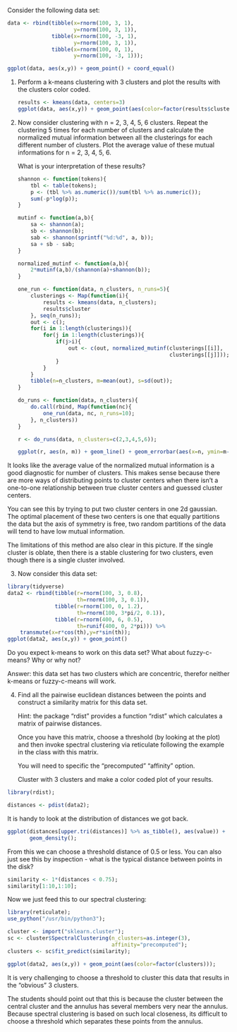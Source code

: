 Consider the following data set:


```r
data <- rbind(tibble(x=rnorm(100, 3, 1),
                     y=rnorm(100, 3, 1)),
              tibble(x=rnorm(100, -3, 1),
                     y=rnorm(100, 3, 1)),
              tibble(x=rnorm(100, 0, 1),
                     y=rnorm(100, -3, 1)));

ggplot(data, aes(x,y)) + geom_point() + coord_equal()

```

1. Perform a k-means clustering with 3 clusters and plot the results
   with the clusters color coded.
   
   ```r
   results <- kmeans(data, centers=3)
   ggplot(data, aes(x,y)) + geom_point(aes(color=factor(results$cluster)))
   
   ```
   
2. Now consider clustering with n = 2, 3, 4, 5, 6 clusters. Repeat the
   clustering 5 times for each number of clusters and calculate the
   normalized mutual information between all the clusterings for each
   different number of clusters. Plot the average value of these
   mutual informations for n = 2, 3, 4, 5, 6.
   
   What is your interpretation of these results?
   
   ```r

   shannon <- function(tokens){
       tbl <- table(tokens);
       p <- (tbl %>% as.numeric())/sum(tbl %>% as.numeric());
       sum(-p*log(p));
   }
   
   mutinf <- function(a,b){
       sa <- shannon(a);
       sb <- shannon(b);
       sab <- shannon(sprintf("%d:%d", a, b));
       sa + sb - sab;
   }

   normalized_mutinf <- function(a,b){
       2*mutinf(a,b)/(shannon(a)+shannon(b));
   }

   one_run <- function(data, n_clusters, n_runs=5){
       clusterings <- Map(function(i){
           results <- kmeans(data, n_clusters);
           results$cluster
       }, seq(n_runs));
       out <- c();
       for(i in 1:length(clusterings)){
           for(j in 1:length(clusterings)){
               if(j>i){
                   out <- c(out, normalized_mutinf(clusterings[[i]],
                                                   clusterings[[j]]));
               }
           }
       }
       tibble(n=n_clusters, m=mean(out), s=sd(out));
   }

   do_runs <- function(data, n_clusters){
       do.call(rbind, Map(function(nc){
           one_run(data, nc, n_runs=10);
       }, n_clusters))
   }

   r <- do_runs(data, n_clusters=c(2,3,4,5,6));

   ggplot(r, aes(n, m)) + geom_line() + geom_errorbar(aes(x=n, ymin=m-s, ymax=m+s));
                
   ```
   

It looks like the average value of the normalized mutual information is 
a good diagnostic for number of clusters. This makes sense because
there are more ways of distributing points to cluster centers when there isn't
a one-to-one relationship between true cluster centers and guessed cluster
centers.

You can see this by trying to put two cluster centers in one 2d gaussian. 
The optimal placement of these two centers is one that equally partitions the
data but the axis of symmetry is free, two random partitions of the data will
tend to have low mutual information.

The limitations of this method are also clear in this picture. If the single 
cluster is oblate, then there is a stable clustering for two clusters, even 
though there is a single cluster involved.
   
3. Now consider this data set:

```r
library(tidyverse)
data2 <- rbind(tibble(r=rnorm(100, 3, 0.8),
                      th=rnorm(100, 3, 0.1)),
               tibble(r=rnorm(100, 0, 1.2),
                      th=rnorm(100, 3*pi/2, 0.1)),
               tibble(r=rnorm(400, 6, 0.5),
                      th=runif(400, 0, 2*pi))) %>%
    transmute(x=r*cos(th),y=r*sin(th)); 
ggplot(data2, aes(x,y)) + geom_point()

```

Do you expect k-means to work on this data set? What about
fuzzy-c-means? Why or why not?

Answer: this data set has two clusters which are concentric, therefor
neither k-means or fuzzy-c-means will work.

4. Find all the pairwise euclidean distances between the points and
   construct a similarity matrix for this data set.
   
   Hint: the package "rdist" provides a function "rdist" which
   calculates a matrix of pairwise distances.
   
   Once you have this matrix, choose a threshold (by looking at the
   plot) and then invoke spectral clustering via reticulate following
   the example in the class with this matrix.
   
   You will need to specific the "precomputed" "affinity" option.
   
   Cluster with 3 clusters and make a color coded plot of your
   results.
   
```r
library(rdist);

distances <- pdist(data2);

```

It is handy to look at the distribution of distances we got back.

```r
ggplot(distances[upper.tri(distances)] %>% as_tibble(), aes(value)) +
       geom_density();
```

From this we can choose a threshold distance of 0.5 or less. You can
also just see this by inspection - what is the typical distance
between points in the disk?

```r

similarity <- 1*(distances < 0.75);
similarity[1:10,1:10];

```

Now we just feed this to our spectral clustering:

```r
library(reticulate);
use_python("/usr/bin/python3");

cluster <- import("sklearn.cluster");
sc <- cluster$SpectralClustering(n_clusters=as.integer(3),
                                 affinity="precomputed");
clusters <- sc$fit_predict(similarity);

ggplot(data2, aes(x,y)) + geom_point(aes(color=factor(clusters)));

```

It is very challenging to choose a threshold to cluster this data that
results in the "obvious" 3 clusters.

The students should point out that this is because the cluster between
the central cluster and the annulus has several members very near the
annulus. Because spectral clustering is based on such local closeness,
its difficult to choose a threshold which separates these points from
the annulus.

